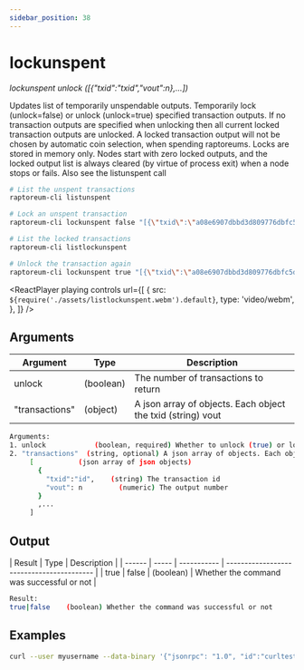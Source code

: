 ```yaml
---
sidebar_position: 38
---
```



# lockunspent

_lockunspent unlock ([{"txid":"txid","vout":n},...])_

Updates list of temporarily unspendable outputs.
Temporarily lock (unlock=false) or unlock (unlock=true) specified transaction outputs.
If no transaction outputs are specified when unlocking then all current locked transaction outputs are unlocked.
A locked transaction output will not be chosen by automatic coin selection, when spending raptoreums.
Locks are stored in memory only. Nodes start with zero locked outputs, and the locked output list
is always cleared (by virtue of process exit) when a node stops or fails.
Also see the listunspent call

```bash
# List the unspent transactions
raptoreum-cli listunspent

# Lock an unspent transaction
raptoreum-cli lockunspent false "[{\"txid\":\"a08e6907dbbd3d809776dbfc5d82e371b764ed838b5655e72f463568df1aadf0\",\"vout\":1}]"

# List the locked transactions
raptoreum-cli listlockunspent

# Unlock the transaction again
raptoreum-cli lockunspent true "[{\"txid\":\"a08e6907dbbd3d809776dbfc5d82e371b764ed838b5655e72f463568df1aadf0\",\"vout\":1}]"
```

<ReactPlayer
  playing
  controls
  url={[
    {
      src: `${require('./assets/listlockunspent.webm').default}`,
      type: 'video/webm',
    },
  ]}
/>

## Arguments

| Argument       | Type      | Description                                                 |
| -------------- | --------- | ----------------------------------------------------------- |
| unlock         | (boolean) | The number of transactions to return                        |
| "transactions" | (object)  | A json array of objects. Each object the txid (string) vout |

```bash
Arguments:
1. unlock            (boolean, required) Whether to unlock (true) or lock (false) the specified transactions
2. "transactions"  (string, optional) A json array of objects. Each object the txid (string) vout (numeric)
     [           (json array of json objects)
       {
         "txid":"id",    (string) The transaction id
         "vout": n         (numeric) The output number
       }
       ,...
     ]
```

## Output

| Result | Type  | Description |
| ------ | ----- | ----------- | ----------------------------------------- |
| true   | false | (boolean)   | Whether the command was successful or not |

```bash
Result:
true|false    (boolean) Whether the command was successful or not
```

## Examples

```bash
curl --user myusername --data-binary '{"jsonrpc": "1.0", "id":"curltest", "method": "lockunspent", "params": [false, "[{\"txid\":\"a08e6907dbbd3d809776dbfc5d82e371b764ed838b5655e72f463568df1aadf0\",\"vout\":1}]"] }' -H 'content-type: text/plain;' http://127.0.0.1:9998/
```

